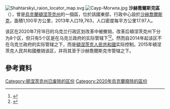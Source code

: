 [[Image:Shahtarskyi_raion_locator_map.svg|thumb]]
[[Image:Саур-Могила.jpg|right]]
'''沙赫喬爾斯克區'''（{{lang-uk|Шахтарський район}}），曾是[[烏克蘭|烏克蘭]][[頓涅茨克州|頓涅茨克州]]的一個區，位於該國東部，行政中心設於[[沙赫喬爾斯克_(烏克蘭)|沙赫喬爾斯克]]，面積1,100平方公里，2013年人口19,763，人口密度每平方公里17.97人。

该区在2020年7月18日的乌克兰行政区划改革中被撤销，改革后頓涅茨克州下分为8个区，但只有5个区是在乌克兰政府的实际管辖下<ref>{{Cite news|title=Про утворення та ліквідацію районів. Постанова Верховної Ради України № 807-ІХ.|url=http://www.golos.com.ua/article/333466|access-date=2020-10-03|date=2020-07-18|website=Голос України|language=uk}}</ref><ref>{{cite web |title=Нові райони: карти + склад |url=https://www.minregion.gov.ua/press/news/novi-rajony-karty-sklad/ |publisher=Міністерство розвитку громад та територій України |language=uk}}</ref>。然而自2014年起该区不在乌克兰政府的实际管辖之下，而是[[頓涅茨克人民共和國|頓涅茨克人民共和國]]实际控制。2015年頓涅茨克人民共和國撤销该区，并将其至于沙赫喬爾斯克市管辖之下。

==參考資料==
{{Reflist}}

{{Coord|48|0|23|N|38|28|46|E|display=title}}
{{Donetsk-geo-stub}}

{{DEFAULTSORT:Шахтарський район}}
[[Category:顿涅茨克州已废除的区份|Category:顿涅茨克州已废除的区份]]
[[Category:2020年烏克蘭廢除的區份|Category:2020年烏克蘭廢除的區份]]